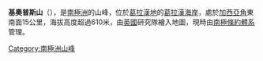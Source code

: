 {{Coord|65|52|S|64|38|W|source:GNIS|display=title}}

'''基奧普斯山'''（{{lang-en|Mount Cheops}}），是[[南極洲|南極洲]]的山峰，位於[[葛拉漢地|葛拉漢地]]的[[葛拉漢海岸|葛拉漢海岸]]，處於[[加西亞角|加西亞角]]東南面15公里，海拔高度超過610米，由[[英國|英國]]研究隊繪入地圖，現時由[[南極條約體系|南極條約體系]]管理。

{{DEFAULTSORT:Mount Cheops}}
[[Category:南極洲山峰|Category:南極洲山峰]]


{{GrahamCoast-geo-stub}}